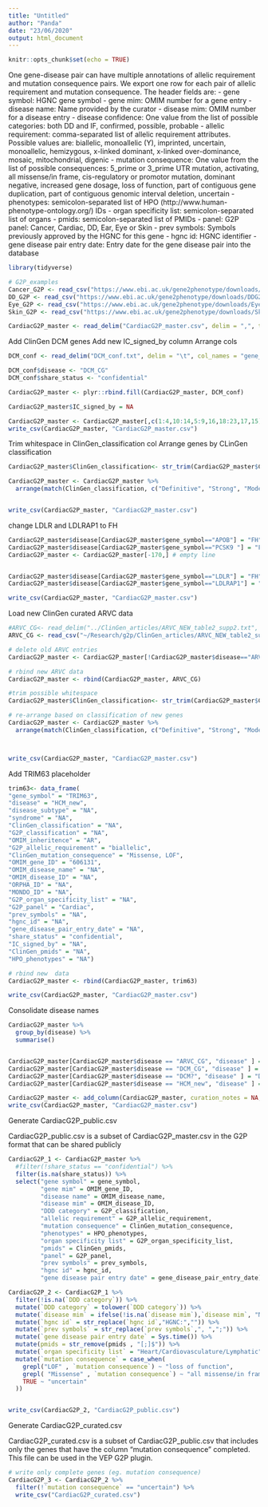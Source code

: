 ```yaml
---
title: "Untitled"
author: "Panda"
date: "23/06/2020"
output: html_document
---
```


```r
knitr::opts_chunk$set(echo = TRUE)
```




  One gene-disease pair can have multiple annotations of allelic requirement and mutation
consequence pairs. We export one row for each pair of allelic requirement and mutation
consequence. The header fields are:
- gene symbol:                  HGNC gene symbol
- gene mim:                     OMIM number for a gene entry
- disease name:                 Name provided by the curator
- disease mim:                  OMIM number for a disease entry
- disease confidence:           One value from the list of possible categories: both DD and IF, confirmed, possible, probable
- allelic requirement:          comma-separated list of allelic requirement attributes. Possible values are: biallelic, monoallelic (Y),
imprinted, uncertain, monoallelic, hemizygous, x-linked dominant, x-linked over-dominance, mosaic,
mitochondrial, digenic
- mutation consequence:         One value from the list of possible consequences: 5_prime or 3_prime UTR mutation, activating,
all missense/in frame, cis-regulatory or promotor mutation, dominant negative, increased gene dosage,
loss of function, part of contiguous gene duplication, part of contiguous genomic interval deletion, uncertain
- phenotypes:                   semicolon-separated list of HPO (http://www.human-phenotype-ontology.org/) IDs
- organ specificity list:       semicolon-separated list of organs
- pmids:                        semicolon-separated list of PMIDs
- panel:                        G2P panel: Cancer, Cardiac, DD, Ear, Eye or Skin
- prev symbols:                 Symbols previously approved by the HGNC for this gene
- hgnc id:                      HGNC identifier
- gene disease pair entry date: Entry date for the gene disease pair into the database



```r
library(tidyverse)
```



```r
# G2P_examples
Cancer_G2P <- read_csv("https://www.ebi.ac.uk/gene2phenotype/downloads/CancerG2P.csv.gz")
DD_G2P <- read_csv("https://www.ebi.ac.uk/gene2phenotype/downloads/DDG2P.csv.gz")
Eye_G2P <- read_csv("https://www.ebi.ac.uk/gene2phenotype/downloads/EyeG2P.csv.gz")
Skin_G2P <- read_csv("https://www.ebi.ac.uk/gene2phenotype/downloads/SkinG2P.csv.gz")
```




```r
CardiacG2P_master <- read_delim("CardiacG2P_master.csv", delim = ",", trim_ws = T)
```



Add ClinGen DCM genes
Add new IC_signed_by column
Arrange cols


```r
DCM_conf <- read_delim("DCM_conf.txt", delim = "\t", col_names = "gene_symbol")

DCM_conf$disease <- "DCM_CG"
DCM_conf$share_status <- "confidential"

CardiacG2P_master <- plyr::rbind.fill(CardiacG2P_master, DCM_conf)

CardiacG2P_master$IC_signed_by = NA

CardiacG2P_master <- CardiacG2P_master[,c(1:4,10:14,5:9,16,18:23,17,15)]
write_csv(CardiacG2P_master, "CardiacG2P_master.csv")
```




Trim whitespace in ClinGen_classification col
Arrange genes by CLinGen classification

```r

CardiacG2P_master$ClinGen_classification<- str_trim(CardiacG2P_master$ClinGen_classification,side = c("both"))

CardiacG2P_master <- CardiacG2P_master %>%
  arrange(match(ClinGen_classification, c("Definitive", "Strong", "Moderate", "Limited", "Disputed")), desc(ClinGen_classification))


write_csv(CardiacG2P_master, "CardiacG2P_master.csv")
```



change LDLR and LDLRAP1 to FH
```r

CardiacG2P_master$disease[CardiacG2P_master$gene_symbol=="APOB"] = "FH"
CardiacG2P_master$disease[CardiacG2P_master$gene_symbol=="PCSK9	"] = "FH"
CardiacG2P_master <- CardiacG2P_master[-170,] # empty line


CardiacG2P_master$disease[CardiacG2P_master$gene_symbol=="LDLR"] = "FH"
CardiacG2P_master$disease[CardiacG2P_master$gene_symbol=="LDLRAP1"] = "FH"

write_csv(CardiacG2P_master, "CardiacG2P_master.csv")

```



Load new ClinGen curated ARVC data

```r

#ARVC_CG<- read_delim("../ClinGen_articles/ARVC_NEW_table2_supp2.txt", delim = "\t", trim_ws = T)
ARVC_CG <- read_csv("~/Research/g2p/ClinGen_articles/ARVC_NEW_table2_supp2.csv")

# delete old ARVC entries
CardiacG2P_master <- CardiacG2P_master[!CardiacG2P_master$disease=="ARVC",]

# rbind new ARVC data
CardiacG2P_master <- rbind(CardiacG2P_master, ARVC_CG)

#trim possible whitespace
CardiacG2P_master$ClinGen_classification<- str_trim(CardiacG2P_master$ClinGen_classification,side = c("both"))

# re-arrange based on classification of new genes
CardiacG2P_master <- CardiacG2P_master %>%
  arrange(match(ClinGen_classification, c("Definitive", "Strong", "Moderate", "Limited", "Refuted", "Disputed", "No human evidence")), desc(ClinGen_classification))



write_csv(CardiacG2P_master, "CardiacG2P_master.csv")
```


Add TRIM63 placeholder

```r
trim63<- data_frame(
"gene_symbol" = "TRIM63",
"disease" = "HCM_new",
"disease_subtype" = "NA",
"syndrome" = "NA",
"ClinGen_classification" = "NA",
"G2P_classification" = "NA",
"OMIM_inheritence" = "AR",
"G2P_allelic_requirement" = "biallelic",
"ClinGen_mutation_consequence" = "Missense, LOF",
"OMIM_gene_ID" = "606131",
"OMIM_disease_name" = "NA",
"OMIM_disease_ID" = "NA",
"ORPHA_ID" = "NA",
"MONDO_ID" = "NA",
"G2P_organ_specificity_list" = "NA",
"G2P_panel" = "Cardiac",
"prev_symbols" = "NA",
"hgnc_id" = "NA",
"gene_disease_pair_entry_date" = "NA",
"share_status" = "confidential",
"IC_signed_by" = "NA",
"ClinGen_pmids" = "NA",
"HPO_phenotypes" = "NA")

# rbind new  data
CardiacG2P_master <- rbind(CardiacG2P_master, trim63)

write_csv(CardiacG2P_master, "CardiacG2P_master.csv")
```


Consolidate disease names

```r
CardiacG2P_master %>%
  group_by(disease) %>%
  summarise()


CardiacG2P_master[CardiacG2P_master$disease == "ARVC_CG", "disease" ] = "ARVC"
CardiacG2P_master[CardiacG2P_master$disease == "DCM_CG", "disease" ] = "DCM"
CardiacG2P_master[CardiacG2P_master$disease == "DCM?", "disease" ] = "DCM"
CardiacG2P_master[CardiacG2P_master$disease == "HCM_new", "disease" ] = "HCM"

CardiacG2P_master <- add_column(CardiacG2P_master, curation_notes = NA, .after = "syndrome")
write_csv(CardiacG2P_master, "CardiacG2P_master.csv")
```


Generate CardiacG2P_public.csv

CardiacG2P_public.csv is a subset of CardiacG2P_master.csv in the G2P format that can be shared publicly

```r
CardiacG2P_1 <- CardiacG2P_master %>%
  #filter(!share_status == "confidential") %>%
  filter(is.na(share_status)) %>%
  select("gene symbol" = gene_symbol,
         "gene mim" = OMIM_gene_ID,
         "disease name" = OMIM_disease_name,
         "disease mim" = OMIM_disease_ID,
         "DDD category" = G2P_classification,
         "allelic requirement" = G2P_allelic_requirement,
         "mutation consequence" = ClinGen_mutation_consequence,
         "phenotypes" = HPO_phenotypes,
         "organ specificity list" = G2P_organ_specificity_list,
         "pmids" = ClinGen_pmids,
         "panel" = G2P_panel,
         "prev symbols" = prev_symbols,
         "hgnc id" = hgnc_id,
         "gene disease pair entry date" = gene_disease_pair_entry_date)

CardiacG2P_2 <- CardiacG2P_1 %>%
  filter(!is.na(`DDD category`)) %>%
  mutate(`DDD category` = tolower(`DDD category`)) %>%
  mutate(`disease mim` = ifelse(!is.na(`disease mim`),`disease mim`, "No disease mim"))%>%
  mutate(`hgnc id` = str_replace(`hgnc id`,"HGNC:","")) %>%
  mutate(`prev symbols` = str_replace(`prev symbols`,", ",";")) %>%
  mutate(`gene disease pair entry date` = Sys.time()) %>%
  mutate(pmids = str_remove(pmids , "[;]$")) %>%
  mutate(`organ specificity list` = "Heart/Cardiovasculature/Lymphatic") %>%
  mutate(`mutation consequence` = case_when(
    grepl("LOF" , `mutation consequence`) ~ "loss of function",
    grepl( "Missense" , `mutation consequence`) ~ "all missense/in frame",
    TRUE ~ "uncertain"
  ))


write_csv(CardiacG2P_2, "CardiacG2P_public.csv")

```


Generate CardiacG2P_curated.csv

CardiacG2P_curated.csv is a subset of CardiacG2P_public.csv that includes only the genes that have the column "mutation consequence" completed.
This file can be used in the VEP G2P plugin.


```r

# write only complete genes (eg. mutation consequence)
CardiacG2P_3 <- CardiacG2P_2 %>%
  filter(!`mutation consequence` == "uncertain") %>%
  write_csv("CardiacG2P_curated.csv")

```







